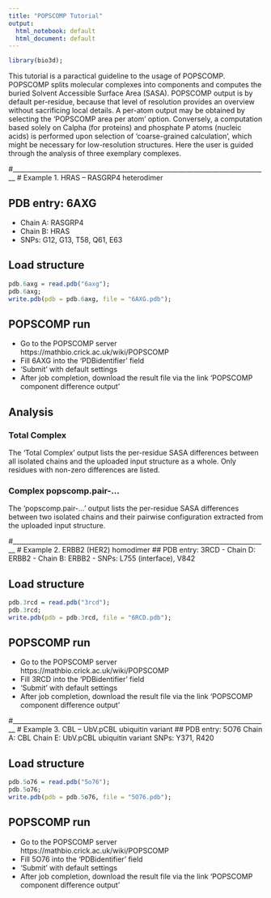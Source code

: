 ```yaml
---
title: "POPSCOMP Tutorial"
output:
  html_notebook: default
  html_document: default
---
```


```r
library(bio3d);
```

This tutorial is a paractical guideline to the usage of POPSCOMP.
POPSCOMP splits molecular complexes into components and computes the buried
Solvent Accessible Surface Area (SASA).
POPSCOMP output is by default per-residue, because that level of resolution provides
an overview without sacrificing local details. A per-atom output may be obtained
by selecting the 'POPSCOMP area per atom' option. Conversely, a computation based
solely on Calpha (for proteins) and phosphate P atoms (nucleic acids) is performed
upon selection of 'coarse-grained calculation', which might be necessary for
low-resolution structures.
Here the user is guided through the analysis of three exemplary complexes.


#_______________________________________________________________________________
# Example 1. HRAS – RASGRP4 heterodimer

## PDB entry: 6AXG
- Chain A: RASGRP4
- Chain B: HRAS
- SNPs: G12, G13, T58, Q61, E63

## Load structure
```r
pdb.6axg = read.pdb("6axg");
pdb.6axg;
write.pdb(pdb = pdb.6axg, file = "6AXG.pdb");
```

## POPSCOMP run
- Go to the POPSCOMP server https://mathbio.crick.ac.uk/wiki/POPSCOMP
- Fill 6AXG into the 'PDBidentifier' field
- 'Submit' with default settings
- After job completion, download the result file via the link 'POPSCOMP component difference output'

## Analysis

### Total Complex
The 'Total Complex' output lists the per-residue SASA differences between all isolated chains
and the uploaded input structure as a whole.
Only residues with non-zero differences are listed.

### Complex popscomp.pair-...
The 'popscomp.pair-...' output lists the per-residue SASA differences between two isolated chains
and their pairwise configuration extracted from the uploaded input structure.


#_______________________________________________________________________________
# Example 2. ERBB2 (HER2) homodimer
## PDB entry: 3RCD
- Chain D: ERBB2
- Chain B: ERBB2
- SNPs: L755 (interface), V842

## Load structure
```r
pdb.3rcd = read.pdb("3rcd");
pdb.3rcd;
write.pdb(pdb = pdb.3rcd, file = "6RCD.pdb");
```

## POPSCOMP run
- Go to the POPSCOMP server https://mathbio.crick.ac.uk/wiki/POPSCOMP
- Fill 3RCD into the 'PDBidentifier' field
- 'Submit' with default settings
- After job completion, download the result file via the link 'POPSCOMP component difference output'


#_______________________________________________________________________________
# Example 3. CBL – UbV.pCBL ubiquitin variant
## PDB entry: 5O76
Chain A: CBL
Chain E: UbV.pCBL ubiquitin variant
SNPs: Y371, R420

## Load structure
```r
pdb.5o76 = read.pdb("5o76");
pdb.5o76;
write.pdb(pdb = pdb.5o76, file = "5O76.pdb");
```

## POPSCOMP run
- Go to the POPSCOMP server https://mathbio.crick.ac.uk/wiki/POPSCOMP
- Fill 5O76 into the 'PDBidentifier' field
- 'Submit' with default settings
- After job completion, download the result file via the link 'POPSCOMP component difference output'


